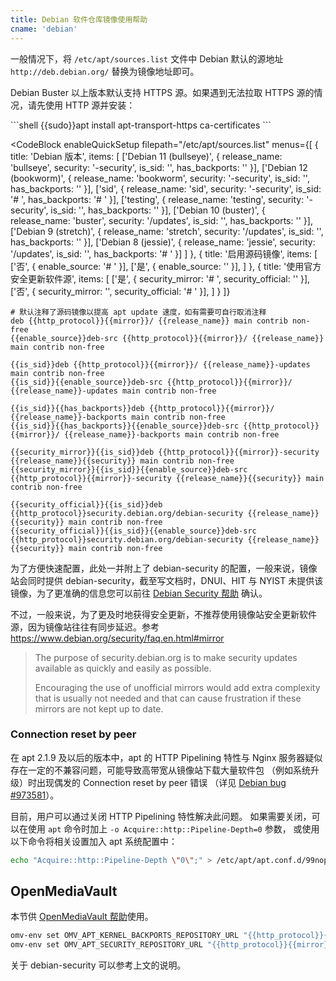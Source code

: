 ```yaml
---
title: Debian 软件仓库镜像使用帮助
cname: 'debian'
---
```


一般情况下，将 `/etc/apt/sources.list` 文件中 Debian 默认的源地址 `http://deb.debian.org/` 替换为镜像地址即可。

Debian Buster 以上版本默认支持 HTTPS 源。如果遇到无法拉取 HTTPS 源的情况，请先使用 HTTP 源并安装：

<CodeBlock>
```shell
{{sudo}}apt install apt-transport-https ca-certificates
```
</CodeBlock>

<CodeBlock
  enableQuickSetup
  filepath="/etc/apt/sources.list"
  menus={[
    {
      title: 'Debian 版本',
      items: [
        ['Debian 11 (bullseye)', { release_name: 'bullseye', security: '-security', is_sid: '', has_backports: '' }],
        ['Debian 12 (bookworm)', { release_name: 'bookworm', security: '-security', is_sid: '', has_backports: '' }],
        ['sid', { release_name: 'sid', security: '-security', is_sid: '# ', has_backports: '# ' }],
        ['testing', { release_name: 'testing', security: '-security', is_sid: '', has_backports: '' }],
        ['Debian 10 (buster)', { release_name: 'buster', security: '/updates', is_sid: '', has_backports: '' }],
        ['Debian 9 (stretch)', { release_name: 'stretch', security: '/updates', is_sid: '', has_backports: '' }],
        ['Debian 8 (jessie)', { release_name: 'jessie', security: '/updates', is_sid: '', has_backports: '# ' }]
      ]
    },
    {
      title: '启用源码镜像',
      items: [
        ['否', { enable_source: '# ' }],
        ['是', { enable_source: '' }],
      ]
    },
    {
      title: '使用官方安全更新软件源',
      items: [
        ['是', { security_mirror: '# ', security_official: '' }],
        ['否', { security_mirror: '', security_official: '# ' }],
      ]
    }
  ]}
>

```properties
# 默认注释了源码镜像以提高 apt update 速度，如有需要可自行取消注释
deb {{http_protocol}}{{mirror}}/ {{release_name}} main contrib non-free
{{enable_source}}deb-src {{http_protocol}}{{mirror}}/ {{release_name}} main contrib non-free

{{is_sid}}deb {{http_protocol}}{{mirror}}/ {{release_name}}-updates main contrib non-free
{{is_sid}}{{enable_source}}deb-src {{http_protocol}}{{mirror}}/ {{release_name}}-updates main contrib non-free

{{is_sid}}{{has_backports}}deb {{http_protocol}}{{mirror}}/ {{release_name}}-backports main contrib non-free
{{is_sid}}{{has_backports}}{{enable_source}}deb-src {{http_protocol}}{{mirror}}/ {{release_name}}-backports main contrib non-free

{{security_mirror}}{{is_sid}}deb {{http_protocol}}{{mirror}}-security {{release_name}}{{security}} main contrib non-free
{{security_mirror}}{{is_sid}}{{enable_source}}deb-src {{http_protocol}}{{mirror}}-security {{release_name}}{{security}} main contrib non-free

{{security_official}}{{is_sid}}deb {{http_protocol}}security.debian.org/debian-security {{release_name}}{{security}} main contrib non-free
{{security_official}}{{is_sid}}{{enable_source}}deb-src {{http_protocol}}security.debian.org/debian-security {{release_name}}{{security}} main contrib non-free
```

</CodeBlock>

为了方便快速配置，此处一并附上了 debian-security 的配置，一般来说，镜像站会同时提供 debian-security，截至写文档时，DNUI、HIT 与 NYIST 未提供该镜像，为了更准确的信息您可以前往 [Debian Security 帮助](/debian-security/) 确认。

不过，一般来说，为了更及时地获得安全更新，不推荐使用镜像站安全更新软件源，因为镜像站往往有同步延迟。参考 https://www.debian.org/security/faq.en.html#mirror

> The purpose of security.debian.org is to make security updates available as quickly and easily as possible.
>
> Encouraging the use of unofficial mirrors would add extra complexity that is usually not needed and that can cause frustration if these mirrors are not kept up to date.

### Connection reset by peer

在 apt 2.1.9 及以后的版本中，apt 的 HTTP Pipelining 特性与 Nginx 服务器疑似存在一定的不兼容问题，可能导致高带宽从镜像站下载大量软件包
（例如系统升级）时出现偶发的 Connection reset by peer 错误
（详见 [Debian bug #973581](https://bugs.debian.org/cgi-bin/bugreport.cgi?bug=973581)）。

目前，用户可以通过关闭 HTTP Pipelining 特性解决此问题。
如果需要关闭，可以在使用 `apt` 命令时加上 `-o Acquire::http::Pipeline-Depth=0` 参数，
或使用以下命令将相关设置加入 apt 系统配置中：

```bash
echo "Acquire::http::Pipeline-Depth \"0\";" > /etc/apt/apt.conf.d/99nopipelining
```

## OpenMediaVault

本节供 [OpenMediaVault 帮助](/OpenMediaVault/)使用。

<CodeBlock>

```bash
omv-env set OMV_APT_KERNEL_BACKPORTS_REPOSITORY_URL "{{http_protocol}}{{mirror}}"
omv-env set OMV_APT_SECURITY_REPOSITORY_URL "{{http_protocol}}{{mirror}}-security"
```

</CodeBlock>

关于 debian-security 可以参考上文的说明。

